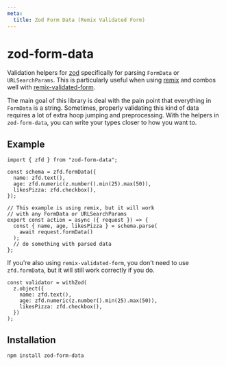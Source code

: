 ```yaml
---
meta:
  title: Zod Form Data (Remix Validated Form)
---
```


# zod-form-data

Validation helpers for [zod](https://github.com/colinhacks/zod)
specifically for parsing `FormData` or `URLSearchParams`.
This is particularly useful when using [remix](https://github.com/remix-run/remix)
and combos well with [remix-validated-form](/).

The main goal of this library is deal with the pain point that everything in `FormData` is a string.
Sometimes, properly validating this kind of data requires a lot of extra hoop jumping and preprocessing.
With the helpers in `zod-form-data`, you can write your types closer to how you want to.

## Example

```tsx
import { zfd } from "zod-form-data";

const schema = zfd.formData({
  name: zfd.text(),
  age: zfd.numeric(z.number().min(25).max(50)),
  likesPizza: zfd.checkbox(),
});

// This example is using remix, but it will work
// with any FormData or URLSearchParams
export const action = async ({ request }) => {
  const { name, age, likesPizza } = schema.parse(
    await request.formData()
  );
  // do something with parsed data
};
```

If you're also using `remix-validated-form`, you don't need to use `zfd.formData`,
but it will still work correctly if you do.

```tsx
const validator = withZod(
  z.object({
    name: zfd.text(),
    age: zfd.numeric(z.number().min(25).max(50)),
    likesPizza: zfd.checkbox(),
  })
);
```

## Installation

```bash
npm install zod-form-data
```
